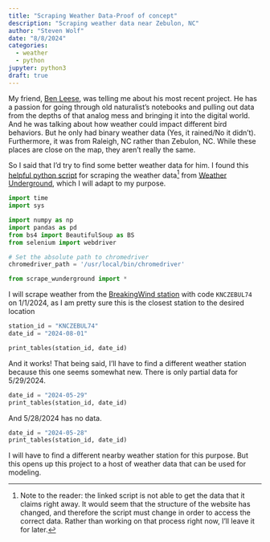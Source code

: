 ```yaml
---
title: "Scraping Weather Data-Proof of concept"
description: "Scraping weather data near Zebulon, NC"
author: "Steven Wolf"
date: "8/8/2024"
categories:
  - weather
  - python
jupyter: python3
draft: true
---
```


My friend, [Ben Leese](https://benleese.com), was telling me about his most recent project. He has a passion for going through old naturalist's notebooks and pulling out data from the depths of that analog mess and bringing it into the digital world. And he was talking about how weather could impact different bird behaviors. But he only had binary weather data (Yes, it rained/No it didn't). Furthermore, it was from Raleigh, NC rather than Zebulon, NC. While these places are close on the map, they aren't really the same.

So I said that I'd try to find some better weather data for him. I found this [helpful python script](https://zperzan.github.io/projects/scrape-weather-underground/) for scraping the weather data[^1] from [Weather Underground](https://www.wunderground.com), which I will adapt to my purpose. 

```python
import time
import sys

import numpy as np
import pandas as pd
from bs4 import BeautifulSoup as BS
from selenium import webdriver

# Set the absolute path to chromedriver
chromedriver_path = '/usr/local/bin/chromedriver'

from scrape_wunderground import *
```

I will scrape weather from the [BreakingWind  station](https://www.wunderground.com/dashboard/pws/KNCZEBUL74?cm_ven=localwx_pwsdash) with code `KNCZEBUL74` on 1/1/2024, as I am pretty sure this is the closest station to the desired location

```python
station_id = "KNCZEBUL74"
date_id = "2024-08-01"

print_tables(station_id, date_id)
```

And it works! That being said, I'll have to find a different weather station because this one seems somewhat new. There is only partial data for 5/29/2024.

```python
date_id = "2024-05-29"
print_tables(station_id, date_id)
```

And 5/28/2024 has no data. 
```python
date_id = "2024-05-28"
print_tables(station_id, date_id)
```

I will have to find a different nearby weather station for this purpose. But this opens up this project to a host of weather data that can be used for modeling.

[^1]: Note to the reader: the linked script is not able to get the data that it claims right away. It would seem that the structure of the website has changed, and therefore the script must change in order to access the correct data. Rather than working on that process right now, I'll leave it for later.
